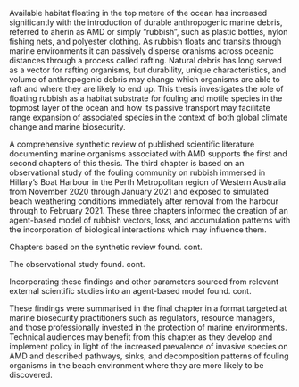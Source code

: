 Available habitat floating in the top metere of the ocean has increased significantly with the introduction of durable anthropogenic marine debris, referred to aherin as AMD or simply "rubbish", such as plastic bottles, nylon fishing nets, and polyester clothing. As rubbish floats and transits through marine environments it can passively disperse oranisms across oceanic distances through a process called rafting. Natural debris has long served as a vector for rafting organisms, but durability, unique characteristics, and volume of anthropogenic debris may change which organisms are able to raft and where they are likely to end up. This thesis investigates the role of floating rubbish as a habitat substrate for fouling and motile species in the topmost layer of the ocean and how its passive transport may facilitate range expansion of associated species in the context of both global climate change and marine biosecurity.

A comprehensive synthetic review of published scientific literature documenting marine organisms associated with AMD supports the first and second chapters of this thesis. The third chapter is based on an observational study of the fouling community on rubbish immersed in Hillary's Boat Harbour in the Perth Metropolitan region of Western Australia from November 2020 through January 2021 and exposed to simulated beach weathering conditions immediately after removal from the harbour through to February 2021. These three chapters informed the creation of an agent-based model of rubbish vectors, loss, and accumulation patterns with the incorporation of biological interactions which may influence them.

Chapters based on the synthetic review found. cont.

The observational study found. cont.

Incorporating these findings and other parameters sourced from relevant external scientific studies into an agent-based model found. cont.

These findings were summarised in the final chapter in a format targeted at marine biosecurity practitioners such as regulators, resource managers, and those professionally invested in the protection of marine environments. Technical audiences may benefit from this chapter as they develop and implement policy in light of the increased prevalence of invasive species on AMD and described pathways, sinks, and decomposition patterns of fouling organisms in the beach environment where they are more likely to be discovered.